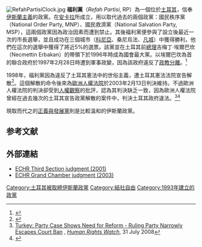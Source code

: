 {{Short description|Islamist political party in Turkey}}
{{for|the Indian political party|Welfare Party of India}}
{{Use dmy dates|date=October 2020}}
{{Infobox political party
|name               = Welfare Party
|native_name        = Refah Partisi 
|leader             = [[Necmettin_Erbakan|Necmettin Erbakan]]
|founder            = Ahmet Tekdal
|colorcode          = {{Welfare Party/meta/color}}
|slogan             = ''Justice is our goal''
|founded            = 19 July 1983
|banned             = 16 January 1998
|predecessor        = [[National_Salvation_Party|National Salvation Party]]
|successor          = [[Virtue_Party|Virtue Party]]
|headquarters       = [[Ankara|Ankara]], [[Turkey|Turkey]]
|ideology           = {{le|國家願景|Millî Görüş}}<br />[[伊斯蘭主義|伊斯蘭主義]]<br />[[宗教保守主義|宗教保守主義]]<br>[[硬歐洲懷疑主義|硬歐洲懷疑主義]]
|position           = [[右翼|右翼]] 至 [[極右翼|極右翼]]
|religion           = [[Sunni_Islam|Sunni Islam]]
|logo               = Refah Partisi logo.svg
|flag               =  
|country            = Turkey
}}
[[Image:RefahPartisiClock.jpg|thumb]]
'''福利黨'''（''Refah Partisi'', RP）為一個位於[[土耳其|土耳其]]，信奉[[伊斯蘭主義|伊斯蘭主義]]的政黨。在[[安卡拉|安卡拉]]所成立，用以取代過去的兩個政黨：國民秩序黨（National Order Party, MNP）、國民救濟黨（National Salvation Party, MSP），這兩個政黨因為政治因素而遭到禁止。其後福利黨便參與了設立後最近一次的市長選舉，並且成功在三個城市（[[科尼亞|科尼亞]]、桑尼烏法、[[凡城|凡城]]）中獲得勝利，他們在這次的選舉中獲得了將近5%的選票。該黨並在土耳其前[[總理|總理]]吉梅丁·埃爾巴坎（Necmettin Erbakan）的帶領下於1996年時成為國會最大黨。以埃爾巴坎為首的聯合政府於1997年2月28日時遭到軍事政變，因為該政府違反了[[政教分離|政教分離]]。<ref name="Behind the Turkish Military’s Soft Coup ">{{cite journal
|url=http://www.hartford-hwp.com/archives/51/294.html
|accessdate=2008-08-28
|title=Behind the Turkish Military’s “Soft Coup”
|date=1997-10-19
|work=Green Left Weekly
|volume=294
|first=Michael
|last=Karadjis
|journal=
|archive-date=2017-08-08
|archive-url=https://web.archive.org/web/20170808050432/http://www.hartford-hwp.com/archives/51/294.html
|dead-url=no
}}</ref>

1998年，福利黨因為違反了土耳其憲法中的世俗主義，遭土耳其憲法法院宣告解散<ref>{{cite news | url=http://news.bbc.co.uk/2/hi/middle_east/48001.stm | work=BBC News | title=Turkey's Welfare Party is banned | date=1998-01-16 | accessdate=2010-07-03 | archive-date=2017-07-09 | archive-url=https://web.archive.org/web/20170709083253/http://news.bbc.co.uk/2/hi/middle_east/48001.stm | dead-url=no }}</ref>。這個解散的命令後來為[[歐洲人權法院|歐洲人權法院]]於2003年2月13日判決維持。不過歐洲人權法院的判決卻受到[[人權觀察|人權觀察]]的批評，認為其判決缺乏一致，因為歐洲人權法院曾經在過去幾次的土耳其宣告政黨解散的案件中，判決土耳其政府違法。<ref name=HRWB>[http://hrw.org/english/docs/2008/07/31/turkey19521.htm Turkey: Party Case Shows Need for Reform - Ruling Party Narrowly Escapes Court Ban] {{Wayback|url=http://hrw.org/english/docs/2008/07/31/turkey19521.htm |date=20081111144912 }}, ''[[Human_Rights_Watch|Human Rights Watch]]'', 31 July 2008</ref><ref>{{cite journal
 |url         = http://www.icnl.org/KNOWLEDGE/ijnl/vol6iss1/special_5.htm
 |accessdate  = 2008-08-28
 |title       = Refah Partisi (The Welfare Party) and Others v. Turkey
 |work        = International Journal of Not-for-Profit Law
 |volume      = 6
 |issue       = 1
 |publisher   = International Center for Not-for-Profit Law
 |issn        = 1556-5157
 |first       = Christian
 |last        = Moe
 |date        = September 2003
 |deadurl     = yes
 |archiveurl  = https://web.archive.org/web/20080925194912/http://www.icnl.org/KNOWLEDGE/ijnl/vol6iss1/special_5.htm
 |archivedate = 2008-09-25
}}</ref>

現取而代之的[[正義與發展黨|正義與發展黨]]則是比較溫和的伊斯蘭政黨。

== 参考文献 ==
{{Reflist}}

== 外部連結 ==

* [http://cmiskp.echr.coe.int/tkp197/view.asp?action=html&documentId=697494&portal=hbkm&source=externalbydocnumber&table=F69A27FD8FB86142BF01C1166DEA398649 ECHR Third Section judgment (2001)] {{Wayback|url=http://cmiskp.echr.coe.int/tkp197/view.asp?action=html&documentId=697494&portal=hbkm&source=externalbydocnumber&table=F69A27FD8FB86142BF01C1166DEA398649 |date=20120321165304 }}
* [http://cmiskp.echr.coe.int/tkp197/view.asp?action=html&documentId=698813&portal=hbkm&source=externalbydocnumber&table=F69A27FD8FB86142BF01C1166DEA398649 ECHR Grand Chamber judgment (2003)] {{Wayback|url=http://cmiskp.echr.coe.int/tkp197/view.asp?action=html&documentId=698813&portal=hbkm&source=externalbydocnumber&table=F69A27FD8FB86142BF01C1166DEA398649 |date=20110526115412 }}

{{Authority control}}
[[Category:土耳其被取締伊斯蘭政黨|Category:土耳其被取締伊斯蘭政黨]]
[[Category:結社自由|Category:結社自由]]
[[Category:1993年建立的政黨|Category:1993年建立的政黨]]